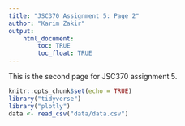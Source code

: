 ```yaml
---
title: "JSC370 Assignment 5: Page 2"
author: "Karim Zakir"
output: 
    html_document:
        toc: TRUE
        toc_float: TRUE
---
```


This is the second page for JSC370 assignment 5.

```r
knitr::opts_chunk$set(echo = TRUE)
library("tidyverse")
library("plotly")
data <- read_csv("data/data.csv")
```
